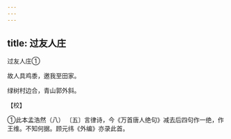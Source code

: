 ```yaml
---
---
---
```

title: 过友人庄
---



过友人庄①


故人具鸡黍，邀我至田家。

绿树村边合，青山郭外斜。

【校】

①此本孟浩然（八） 〔五〕言律诗，今《万首唐人绝句》减去后四句作一绝，作王维。不知何据。顾元纬《外编》亦录此首。